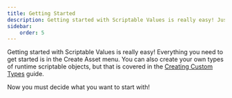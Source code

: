 ```yaml
---
title: Getting Started
description: Getting started with Scriptable Values is really easy! Just pick a type and start using it.
sidebar:
    order: 5
---
```



Getting started with Scriptable Values is really easy! Everything you need to get started is in the Create Asset menu. You can also create your own types of runtime scriptable objects, but that is covered in the [Creating Custom Types](/scriptable-values/guides/creating-custom-types) guide.

Now you must decide what you want to start with!

<LinkCard
  title="Scriptable Values"
  href="/scriptable-values/types/scriptable-values"
  description="Learn about Scriptable Values"
/>

<LinkCard
  title="Value Reference"
  href="/scriptable-values/types/value-reference"
  description="Learn about the Value Reference type"
/>

<LinkCard
  title="Scriptable Events"
  href="/scriptable-values/types/scriptable-events"
  description="Learn about Scriptable Events"
/>

<LinkCard
  title="Scriptable Pools"
  href="/scriptable-values/types/scriptable-pools"
  description="Learn about Scriptable Pools"
/>

<LinkCard
  title="Scriptable List"
  href="/scriptable-values/types/scriptable-list"
  description="Learn about Scriptable Lists"
/>

<LinkCard
  title="Scriptable Dictionary"
  href="/scriptable-values/types/scriptable-dictionary"
  description="Learn about Scriptable Dictionaries"
/>